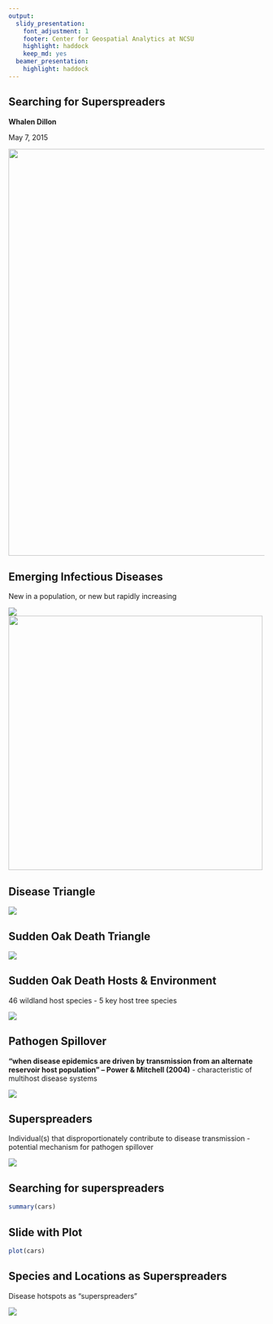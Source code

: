 ```yaml
---
output:
  slidy_presentation:
    font_adjustment: 1
    footer: Center for Geospatial Analytics at NCSU
    highlight: haddock
    keep_md: yes
  beamer_presentation:
    highlight: haddock
---
```


## Searching for Superspreaders

**Whalen Dillon**

May 7, 2015

<img src=http://cnr.ncsu.edu/geospatial/wp-content/uploads/sites/6/2014/07/cgaDynamicB2REV.png width="800px" />

## Emerging Infectious Diseases

New in a population, or new but rapidly increasing 

![](presentations_images/ebola_lyme_whitenose.png)
<img src=presentations_images/global_shipping.png width="500px" />

## Disease Triangle

![](presentations_images/disease_triangle.png)

## Sudden Oak Death Triangle

![](presentations_images/sod_triangle.png)

## Sudden Oak Death Hosts & Environment

46 wildland host species - 5 key host tree species

<img src=presentations_images/sod_host_distribution.png />

## Pathogen Spillover

**“when disease epidemics are driven by transmission from an alternate reservoir host population” – Power & Mitchell (2004)**
- characteristic of multihost disease systems

![](presentations_images/sod_spillover.png)

## Superspreaders

Individual(s) that disproportionately contribute to disease transmission
 - potential mechanism for pathogen spillover
 
![](presentations_images/bay_superspreader.png)

## Searching for superspreaders



```r
summary(cars)
```

## Slide with Plot

```r
plot(cars)
```

## Species and Locations as Superspreaders

Disease hotspots as "superspreaders"

![](presentations_images/superspreader_hotspots.png)
